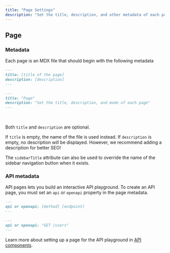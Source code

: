 ```yaml
---
title: "Page Settings"
description: "Set the title, description, and other metadata of each page"
---
```


## Page

### Metadata

Each page is an MDX file that should begin with the following metadata

<CodeGroup>

```md Schema
---
title: [title of the page]
description: [description]
---
```

```md Example
---
title: "Page"
description: "Set the title, description, and mode of each page"
---
```

</CodeGroup>

<br />

<Note>

Both `title` and `description` are optional.

If `title` is empty, the name of the file is used instead. If `description` is empty, no description will be displayed. However, we recommend adding a description for better SEO!

</Note>

<Note>

The `sidebarTitle` attribute can also be used to override the name of the sidebar navigation button when it exists.

</Note>

### API metadata

API pages lets you build an interactive API playground. To create an API page, you must set an `api` or `openapi` property in the page metadata.

<CodeGroup>

```md API
---
api or openapi: [method] [endpoint]
---
```

```md API Example
---
api or openapi: "GET /users"
---
```

</CodeGroup>

Learn more about setting up a page for the API playground in [API components](/api-components/overview).
